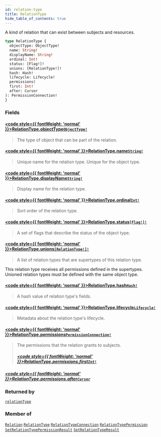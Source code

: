 ```yaml
---
id: relation-type
title: RelationType
hide_table_of_contents: true
---
```








A kind of relation that can exist between subjects and resources.

```graphql
type RelationType {
  objectType: ObjectType!
  name: String!
  displayName: String!
  ordinal: Int!
  status: [Flag!]!
  unions: [RelationType!]!
  hash: Hash!
  lifecycle: Lifecycle!
  permissions(
  first: Int!
  after: Cursor
): PermissionConnection!
}
```


### Fields

#### [<code style={{ fontWeight: 'normal' }}>RelationType.<b>objectType</b></code>](#)<Bullet />[`ObjectType!`](/docs/directory-api-reference/schema/object-types/objects/object-type) <Badge class="secondary" text="non-null"/> <Badge class="secondary" text="object"/> <Badge class="secondary" text="object-types"/>
> The type of object that can be part of the relation.
> 

#### [<code style={{ fontWeight: 'normal' }}>RelationType.<b>name</b></code>](#)<Bullet />[`String!`](/docs/directory-api-reference/schema/common/scalars/string) <Badge class="secondary" text="non-null"/> <Badge class="secondary" text="scalar"/> <Badge class="secondary" text="common"/>
> Unique name for the relation type. Unique for the object type.
> 

#### [<code style={{ fontWeight: 'normal' }}>RelationType.<b>displayName</b></code>](#)<Bullet />[`String!`](/docs/directory-api-reference/schema/common/scalars/string) <Badge class="secondary" text="non-null"/> <Badge class="secondary" text="scalar"/> <Badge class="secondary" text="common"/>
> Display name for the relation type.
> 

#### [<code style={{ fontWeight: 'normal' }}>RelationType.<b>ordinal</b></code>](#)<Bullet />[`Int!`](/docs/directory-api-reference/schema/common/scalars/int) <Badge class="secondary" text="non-null"/> <Badge class="secondary" text="scalar"/> <Badge class="secondary" text="common"/>
> Sort order of the relation type.
> 

#### [<code style={{ fontWeight: 'normal' }}>RelationType.<b>status</b></code>](#)<Bullet />[`[Flag!]!`](/docs/directory-api-reference/schema/common/enums/flag) <Badge class="secondary" text="non-null"/> <Badge class="secondary" text="enum"/> <Badge class="secondary" text="common"/>
> A set of flags that describe the status of the object type.
> 

#### [<code style={{ fontWeight: 'normal' }}>RelationType.<b>unions</b></code>](#)<Bullet />[`[RelationType!]!`](/docs/directory-api-reference/schema/relation-types/objects/relation-type) <Badge class="secondary" text="non-null"/> <Badge class="secondary" text="object"/> <Badge class="secondary" text="relation-types"/>
> A list of relation types that are supertypes of this relation type.

This relation type receives all permissions defined in the supertypes.
Unioned relation types must be defined with the same object type.
> 

#### [<code style={{ fontWeight: 'normal' }}>RelationType.<b>hash</b></code>](#)<Bullet />[`Hash!`](/docs/directory-api-reference/schema/common/scalars/hash) <Badge class="secondary" text="non-null"/> <Badge class="secondary" text="scalar"/> <Badge class="secondary" text="common"/>
> A hash value of relation type's fields.
> 

#### [<code style={{ fontWeight: 'normal' }}>RelationType.<b>lifecycle</b></code>](#)<Bullet />[`Lifecycle!`](/docs/directory-api-reference/schema/common/objects/lifecycle) <Badge class="secondary" text="non-null"/> <Badge class="secondary" text="object"/> <Badge class="secondary" text="common"/>
> Metadata about the relation type's lifecycle.
> 

#### [<code style={{ fontWeight: 'normal' }}>RelationType.<b>permissions</b></code>](#)<Bullet />[`PermissionConnection!`](/docs/directory-api-reference/schema/permissions/objects/permission-connection) <Badge class="secondary" text="non-null"/> <Badge class="secondary" text="object"/> <Badge class="secondary" text="permissions"/>
> The permissions that the relation grants to subjects.
> ##### [<code style={{ fontWeight: 'normal' }}>RelationType.permissions.<b>first</b></code>](#)<Bullet />[`Int!`](/docs/directory-api-reference/schema/common/scalars/int) <Badge class="secondary" text="non-null"/> <Badge class="secondary" text="scalar"/> <Badge class="secondary" text="common"/>
> 
> 

##### [<code style={{ fontWeight: 'normal' }}>RelationType.permissions.<b>after</b></code>](#)<Bullet />[`Cursor`](/docs/directory-api-reference/schema/common/scalars/cursor) <Badge class="secondary" text="scalar"/> <Badge class="secondary" text="common"/>
> 
> 



### Returned by

[`relationType`](/docs/directory-api-reference/schema/relation-types/queries/relation-type)  <Badge class="secondary" text="query"/>

### Member of

[`Relation`](/docs/directory-api-reference/schema/relations/objects/relation)  <Badge class="secondary" text="object"/><Bullet />[`RelationType`](/docs/directory-api-reference/schema/relation-types/objects/relation-type)  <Badge class="secondary" text="object"/><Bullet />[`RelationTypeConnection`](/docs/directory-api-reference/schema/relation-types/objects/relation-type-connection)  <Badge class="secondary" text="object"/><Bullet />[`RelationTypePermission`](/docs/directory-api-reference/schema/permissions/objects/relation-type-permission)  <Badge class="secondary" text="object"/><Bullet />[`SetRelationTypePermissionResult`](/docs/directory-api-reference/schema/permissions/objects/set-relation-type-permission-result)  <Badge class="secondary" text="object"/><Bullet />[`SetRelationTypeResult`](/docs/directory-api-reference/schema/relations-types/objects/set-relation-type-result)  <Badge class="secondary" text="object"/>



